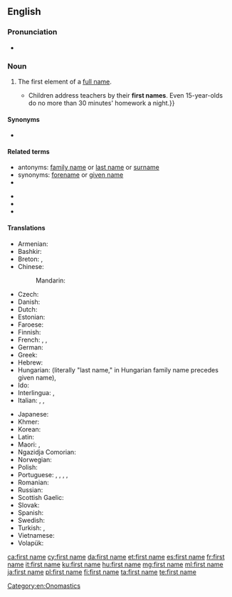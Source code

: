 {{also|first-name}}
==English==

===Pronunciation===
* {{audio|En-uk-first name.ogg|Audio (UK)|lang=en}}

===Noun===
{{en-noun}}

# The first element of a [[full name]].
#* {{quote-magazine|date=2013-07-19|author={{w|Peter Wilby}}
|volume=189|issue=6|page=30|magazine={{w|The Guardian Weekly}}
|title=[http://www.theguardian.com/education/2013/jul/01/education-michael-gove-finland-gcse Finland spreads word on schools]
|passage=Imagine a country where children do nothing but play until they start compulsory schooling at age seven. Then, without exception, they attend comprehensives until the age of 16.{{...}}Children address teachers by their '''first names'''. Even 15-year-olds do no more than 30 minutes' homework a night.}}
#: {{ux|en|address the students by their '''first name''' from the first day on;&nbsp; we are not yet on a '''first-name''' basis}}

====Synonyms====
* {{l|en|birth name}}

====Related terms====
{{rel-top|terms related to first name}}
* antonyms: [[family name]] or [[last name]] or [[surname]]
* synonyms: [[forename]] or [[given name]]
* {{l|en|middle name}}
{{rel-mid}}
* {{l|en|nickname}}
* {{l|en|Christian name}}
* {{l|en|personal name}}
{{rel-bottom}}

====Translations====
{{trans-top|name chosen by parents}}
* Armenian: {{t+|hy|անուն}}
* Bashkir: {{t|ba|исем|sc=Cyrl}}
* Breton: {{t+|br|kentanv|m}}, {{t+|br|anv-badez|m}}
* Chinese:
*: Mandarin: {{t+|cmn|名字|tr=míngzi|sc=Hani}}
* Czech: {{t+|cs|křestní jméno|n}}
* Danish: {{t+|da|fornavn|n}}
* Dutch: {{t+|nl|voornaam|m}}
* Estonian: {{t|et|eesnimi}}
* Faroese: {{t|fo|fornavn|n}}
* Finnish: {{t+|fi|etunimi}}
* French: {{t+|fr|prénom|m}}, {{t+|fr|petit nom|m}}, {{t+|fr|nom de baptême|m}}
* German: {{t+|de|Vorname|m}}
* Greek: {{t|el|πρώτο όνομα|n}}
* Hebrew: {{t+|he|שם פרטי|m|tr=shem prati}}
* Hungarian: {{t+|hu|utónév}} (literally "last name," in Hungarian family name precedes given name), {{t+|hu|keresztnév}}
* Ido: {{t+|io|prenomo}}
* Interlingua: {{t|ia|prenomine}}, {{t|ia|prime nomine}}
* Italian: {{t+|it|nome|m}}, {{t|it|nome di battesimo|m}}, {{t+|it|nome proprio|m}}
{{trans-mid}}
* Japanese: {{t+|ja|名前|tr=なまえ, namae|sc=Jpan}}
* Khmer: {{t+|km|ឈ្មោះ|tr=chmʊəh|sc=Khmr}}
* Korean: {{t+|ko|이름|tr=ireum}}
* Latin: {{t|la|praenomen|n}}
* Maori: {{t|mi|ingoa karanga}}, {{t|mi|ingoa kārangaranga}}
* Ngazidja Comorian: {{t|zdj|ismu}}
* Norwegian: {{t+|no|fornavn|n}}
* Polish: {{t+|pl|imię|n}}
* Portuguese: {{t+|pt|prenome|m}}, {{t+|pt|nome|m}}, {{t|pt|primeiro nome|m}}, {{t|pt|nome próprio|m}}, {{t|pt|nome de batismo|m}}
* Romanian: {{t+|ro|prenume|n}}
* Russian: {{t+|ru|и́мя|n}}
* Scottish Gaelic: {{t|gd|ainm-baistidh|m}}
* Slovak: {{t|sk|krstné meno|n}}
* Spanish: {{t+|es|nombre}}
* Swedish: {{t+|sv|förnamn}}
* Turkish: {{t+|tr|küçük ad}}, {{t+|tr|ön ad}}
* Vietnamese: {{t+|vi|tên thánh}}
* Volapük: {{t+|vo|pösodanem}}
{{trans-bottom}}

[[Category:en:Onomastics]]

[[ca:first name]]
[[cy:first name]]
[[da:first name]]
[[et:first name]]
[[es:first name]]
[[fr:first name]]
[[it:first name]]
[[ku:first name]]
[[hu:first name]]
[[mg:first name]]
[[ml:first name]]
[[ja:first name]]
[[pl:first name]]
[[fi:first name]]
[[ta:first name]]
[[te:first name]]